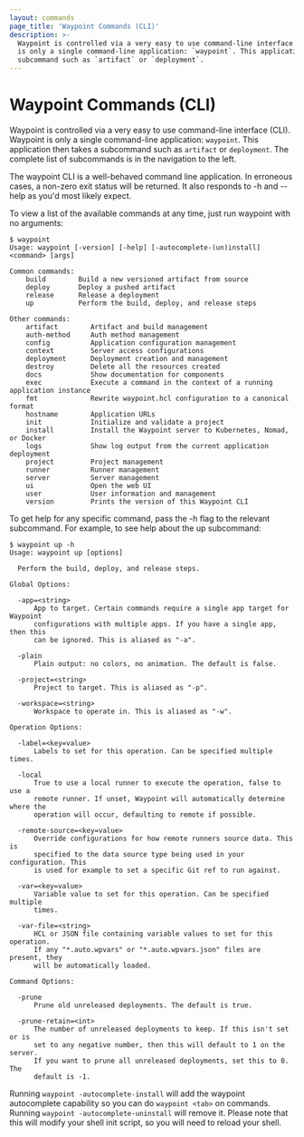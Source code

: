 ```yaml
---
layout: commands
page_title: 'Waypoint Commands (CLI)'
description: >-
  Waypoint is controlled via a very easy to use command-line interface (CLI). Waypoint
  is only a single command-line application: `waypoint`. This application then takes a
  subcommand such as `artifact` or `deployment`.
---
```


# Waypoint Commands (CLI)

Waypoint is controlled via a very easy to use command-line interface (CLI). Waypoint
is only a single command-line application: `waypoint`. This application then takes a
subcommand such as `artifact` or `deployment`. The complete list of subcommands is in
the navigation to the left.

The waypoint CLI is a well-behaved command line application. In erroneous cases, a
non-zero exit status will be returned. It also responds to -h and --help as you'd most
likely expect.

To view a list of the available commands at any time, just run waypoint with no arguments:

```shell-session
$ waypoint
Usage: waypoint [-version] [-help] [-autocomplete-(un)install] <command> [args]

Common commands:
    build        Build a new versioned artifact from source
    deploy       Deploy a pushed artifact
    release      Release a deployment
    up           Perform the build, deploy, and release steps

Other commands:
    artifact        Artifact and build management
    auth-method     Auth method management
    config          Application configuration management
    context         Server access configurations
    deployment      Deployment creation and management
    destroy         Delete all the resources created
    docs            Show documentation for components
    exec            Execute a command in the context of a running application instance
    fmt             Rewrite waypoint.hcl configuration to a canonical format
    hostname        Application URLs
    init            Initialize and validate a project
    install         Install the Waypoint server to Kubernetes, Nomad, or Docker
    logs            Show log output from the current application deployment
    project         Project management
    runner          Runner management
    server          Server management
    ui              Open the web UI
    user            User information and management
    version         Prints the version of this Waypoint CLI
```

To get help for any specific command, pass the -h flag to the relevant subcommand.
For example, to see help about the up subcommand:

```shell-session
$ waypoint up -h
Usage: waypoint up [options]

  Perform the build, deploy, and release steps.

Global Options:

  -app=<string>
      App to target. Certain commands require a single app target for Waypoint
      configurations with multiple apps. If you have a single app, then this
      can be ignored. This is aliased as "-a".

  -plain
      Plain output: no colors, no animation. The default is false.

  -project=<string>
      Project to target. This is aliased as "-p".

  -workspace=<string>
      Workspace to operate in. This is aliased as "-w".

Operation Options:

  -label=<key=value>
      Labels to set for this operation. Can be specified multiple times.

  -local
      True to use a local runner to execute the operation, false to use a
      remote runner. If unset, Waypoint will automatically determine where the
      operation will occur, defaulting to remote if possible.

  -remote-source=<key=value>
      Override configurations for how remote runners source data. This is
      specified to the data source type being used in your configuration. This
      is used for example to set a specific Git ref to run against.

  -var=<key=value>
      Variable value to set for this operation. Can be specified multiple
      times.

  -var-file=<string>
      HCL or JSON file containing variable values to set for this operation.
      If any "*.auto.wpvars" or "*.auto.wpvars.json" files are present, they
      will be automatically loaded.

Command Options:

  -prune
      Prune old unreleased deployments. The default is true.

  -prune-retain=<int>
      The number of unreleased deployments to keep. If this isn't set or is
      set to any negative number, then this will default to 1 on the server.
      If you want to prune all unreleased deployments, set this to 0. The
      default is -1.
```

Running `waypoint -autocomplete-install` will add the waypoint autocomplete capability
so you can do `waypoint <tab>` on commands. Running `waypoint -autocomplete-uninstall`
will remove it. Please note that this will modify your shell init script, so you will
need to reload your shell.
